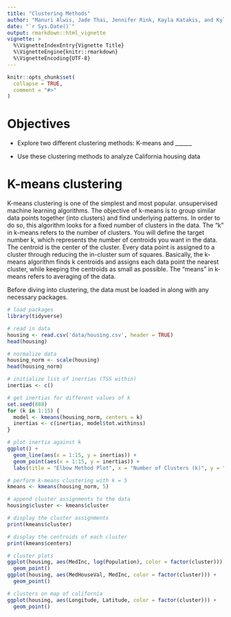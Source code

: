 ```yaml
---
title: "Clustering Methods"
author: "Manuri Alwis, Jade Thai, Jennifer Rink, Kayla Katakis, and Kylie Maeda"
date: "`r Sys.Date()`"
output: rmarkdown::html_vignette
vignette: >
  %\VignetteIndexEntry{Vignette Title}
  %\VignetteEngine{knitr::rmarkdown}
  %\VignetteEncoding{UTF-8}
---
```


```r
knitr::opts_chunk$set(
  collapse = TRUE,
  comment = "#>"
)
```

# Objectives

-   Explore two different clustering methods: K-means and \_\_\_\_\_\_

-   Use these clustering methods to analyze California housing data

# **K-means clustering**

K-means clustering is one of the simplest and most popular. unsupervised machine learning algorithms. The objective of k-means is to group similar data points together (into clusters) and find underlying patterns. In order to do so, this algorithm looks for a fixed number of clusters in the data. The "k" in k-means refers to the number of clusters. You will define the target number k, which represents the number of centroids you want in the data. The centroid is the center of the cluster. Every data point is assigned to a cluster through reducing the in-cluster sum of squares. Basically, the k-means algorithm finds k centroids and assigns each data point the nearest cluster, while keeping the centroids as small as possible. The "means" in k-means refers to averaging of the data.

Before diving into clustering, the data must be loaded in along with any necessary packages.

```r
# load packages
library(tidyverse)

# read in data
housing <- read.csv('data/housing.csv', header = TRUE)
head(housing)
```

```r
# normalize data
housing_norm <- scale(housing)
head(housing_norm)

```

```r
# initialize list of inertias (TSS within)
inertias <- c()

# get inertias for different values of k
set.seed(888)
for (k in 1:15) {
  model <- kmeans(housing_norm, centers = k)
  inertias <- c(inertias, model$tot.withinss)
}

```

```r
# plot inertia against k
ggplot() +
  geom_line(aes(x = 1:15, y = inertias)) +
  geom_point(aes(x = 1:15, y = inertias)) +
  labs(title = "Elbow Method Plot", x = "Number of Clusters (k)", y = "Inertia")

```

```r
# perform k-means clustering with k = 5
kmeans <- kmeans(housing_norm, 5)

```

```r
# append cluster assignments to the data
housing$cluster <- kmeans$cluster

# display the cluster assignments
print(kmeans$cluster)
```

```r
# display the centroids of each cluster
print(kmeans$centers)
```

```r
# cluster plots
ggplot(housing, aes(MedInc, log(Population), color = factor(cluster))) +
  geom_point()
ggplot(housing, aes(MedHouseVal, MedInc, color = factor(cluster))) +
  geom_point()
```

```r
# clusters on map of california
ggplot(housing, aes(Longitude, Latitude, color = factor(cluster))) +
  geom_point()
```
